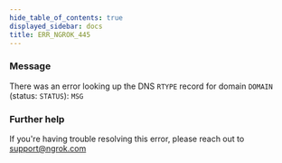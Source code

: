 ```yaml
---
hide_table_of_contents: true
displayed_sidebar: docs
title: ERR_NGROK_445
---
```


### Message

There was an error looking up the DNS `RTYPE` record for domain `DOMAIN` (status: `STATUS`): `MSG`

### Further help

If you're having trouble resolving this error, please reach out to [support@ngrok.com](mailto:support@ngrok.com?subject=Help%20with%20ERR_NGROK_445)
